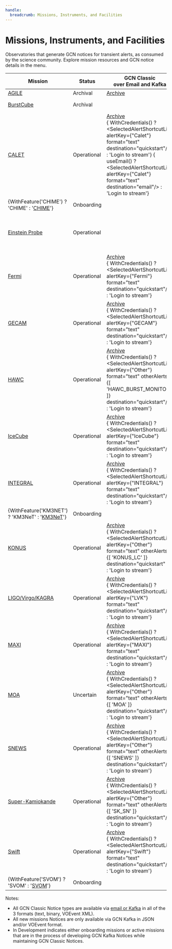 ```yaml
---
handle:
  breadcrumb: Missions, Instruments, and Facilities
---
```



# Missions, Instruments, and Facilities

Observatories that generate GCN notices for transient alerts, as consumed by the science community. Explore mission resources and GCN notice details in the menu.

| Mission                                                          | Status      | GCN Classic <br/> over Email and Kafka                                                                                                                                                                                                                                                                                 | GCN Kafka                                                                                                                                                             |
| ---------------------------------------------------------------- | ----------- | ---------------------------------------------------------------------------------------------------------------------------------------------------------------------------------------------------------------------------------------------------------------------------------------------------------------------- | --------------------------------------------------------------------------------------------------------------------------------------------------------------------- |
| [AGILE](missions/agile)                                          | Archival    | [Archive](https://gcn.gsfc.nasa.gov/agile_grbs.html)                                                                                                                                                                                                                                                                   |                                                                                                                                                                       |
| [BurstCube](missions/burstcube)                                  | Archival    |                                                                                                                                                                                                                                                                                                                        | Planned, but never distributed during flight                                                                                                                          |
| [CALET](missions/calet)                                          | Operational | [Archive](https://gcn.gsfc.nasa.gov/calet_triggers.html) <br/> { WithCredentials() ? <SelectedAlertShortcutLink alertKey={"Calet"} format="text" destination="quickstart"/> : 'Login to stream'} { useEmail() ? <SelectedAlertShortcutLink alertKey={"Calet"} format="text" destination="email"/> : 'Login to stream'} |                                                                                                                                                                       |
| {WithFeature('CHIME') ? 'CHIME' : '[CHIME](missions/chime)'}     | Onboarding  |                                                                                                                                                                                                                                                                                                                        | JSON in development                                                                                                                                                   |
| [Einstein Probe](missions/ep)                                    | Operational |                                                                                                                                                                                                                                                                                                                        | { WithCredentials() ? <SelectedAlertShortcutLink alertKey={"Einstein Probe"} format="json" destination="quickstart"/> : 'Login to stream'}                            |
| [Fermi](missions/fermi)                                          | Operational | [Archive](https://gcn.gsfc.nasa.gov/fermi_grbs.html) <br/> { WithCredentials() ? <SelectedAlertShortcutLink alertKey={"Fermi"} format="text" destination="quickstart"/> : 'Login to stream'}                                                                                                                           | JSON in development                                                                                                                                                   |
| [GECAM](missions/gecam)                                          | Operational | [Archive](https://gcn.gsfc.nasa.gov/gecam_events.html) <br/> { WithCredentials() ? <SelectedAlertShortcutLink alertKey={"GECAM"} format="text" destination="quickstart"/> : 'Login to stream'}                                                                                                                         |                                                                                                                                                                       |
| [HAWC](missions/hawc)                                            | Operational | [Archive](https://gcn.gsfc.nasa.gov/amon_hawc_events.html) <br/> { WithCredentials() ? <SelectedAlertShortcutLink alertKey={"Other"} format="text" otherAlerts={[ 'HAWC_BURST_MONITOR' ]} destination="quickstart"/> : 'Login to stream'}                                                                              |                                                                                                                                                                       |
| [IceCube](missions/icecube)                                      | Operational | [Archive](https://gcn.gsfc.nasa.gov/amon_icecube_gold_bronze_events.html) <br/> { WithCredentials() ? <SelectedAlertShortcutLink alertKey={"IceCube"} format="text" destination="quickstart"/> : 'Login to stream'}                                                                                                    | { WithCredentials() ? <SelectedAlertShortcutLink alertKey={"IceCube"} format="json" destination="quickstart"/> : 'Login to stream'} (partial)                         |
| [INTEGRAL](missions/integral)                                    | Operational | [Archive](https://gcn.gsfc.nasa.gov/integral_spiacs.html) <br/> { WithCredentials() ? <SelectedAlertShortcutLink alertKey={"INTEGRAL"} format="text" destination="quickstart"/> : 'Login to stream'}                                                                                                                   |                                                                                                                                                                       |
| {WithFeature('KM3NET') ? 'KM3NeT' : '[KM3NeT](missions/km3net)'} | Onboarding  |                                                                                                                                                                                                                                                                                                                        | JSON in development                                                                                                                                                   |
| [KONUS](missions/konus)                                          | Operational | [Archive](https://gcn.gsfc.nasa.gov/konus_grbs.html) <br/> { WithCredentials() ? <SelectedAlertShortcutLink alertKey={"Other"} format="text" otherAlerts={[ 'KONUS_LC' ]} destination="quickstart" /> : 'Login to stream'}                                                                                             |                                                                                                                                                                       |
| [LIGO/Virgo/KAGRA](missions/lvk)                                 | Operational | [Archive](https://gcn.gsfc.nasa.gov/lvc_events.html) <br/> { WithCredentials() ? <SelectedAlertShortcutLink alertKey={"LVK"} format="text" destination="quickstart"/> : 'Login to stream'}                                                                                                                             | { WithCredentials() ? <SelectedAlertShortcutLink alertKey={"LVK"} format="json" destination="quickstart"/> : 'Login to stream'}                                       |
| [MAXI](missions/maxi)                                            | Operational | [Archive](https://gcn.gsfc.nasa.gov/maxi_grbs.html) <br/> { WithCredentials() ? <SelectedAlertShortcutLink alertKey={"MAXI"} format="text" destination="quickstart"/> : 'Login to stream'}                                                                                                                             |                                                                                                                                                                       |
| [MOA](missions/moa)                                              | Uncertain   | [Archive](https://gcn.gsfc.nasa.gov/moa_events.html) <br/> { WithCredentials() ? <SelectedAlertShortcutLink alertKey={"Other"} format="text" otherAlerts={[ 'MOA' ]} destination="quickstart"/> : 'Login to stream'}                                                                                                   |                                                                                                                                                                       |
| [SNEWS](missions/snews)                                          | Operational | [Archive](https://gcn.gsfc.nasa.gov/snews_trans.html) <br/> { WithCredentials() ? <SelectedAlertShortcutLink alertKey={"Other"} format="text" otherAlerts={[ 'SNEWS' ]} destination="quickstart"/> : 'Login to stream'}                                                                                                |                                                                                                                                                                       |
| [Super-Kamiokande](missions/sksn)                                | Operational | [Archive](https://gcn.gsfc.nasa.gov/sk_sn_events.html) <br/> { WithCredentials() ? <SelectedAlertShortcutLink alertKey={"Other"} format="text" otherAlerts={[ 'SK_SN' ]} destination="quickstart"/> : 'Login to stream'}                                                                                               | JSON in development                                                                                                                                                   |
| [Swift](missions/swift)                                          | Operational | [Archive](https://gcn.gsfc.nasa.gov/swift_grbs.html) <br/> { WithCredentials() ? <SelectedAlertShortcutLink alertKey={"Swift"} format="text" destination="quickstart"/> : 'Login to stream'}                                                                                                                           | { WithCredentials() ? <SelectedAlertShortcutLink alertKey={"Swift"} format="json" destination="quickstart"/> : 'Login to stream'} (partial, full JSON in development) |
| {WithFeature('SVOM') ? 'SVOM' : '[SVOM](missions/svom)'}         | Onboarding  |                                                                                                                                                                                                                                                                                                                        | VOEvent in development                                                                                                                                                |

Notes:

- All GCN Classic Notice types are available via [email or Kafka](docs/notices/consuming) in all of the 3 formats (text, binary, VOEvent XML).
- All new missions Notices are only available via GCN Kafka in JSON and/or VOEvent format.
- In Development indicates either onboarding missions or active missions that are in the process of developing GCN Kafka Notices while maintaining GCN Classic Notices.
